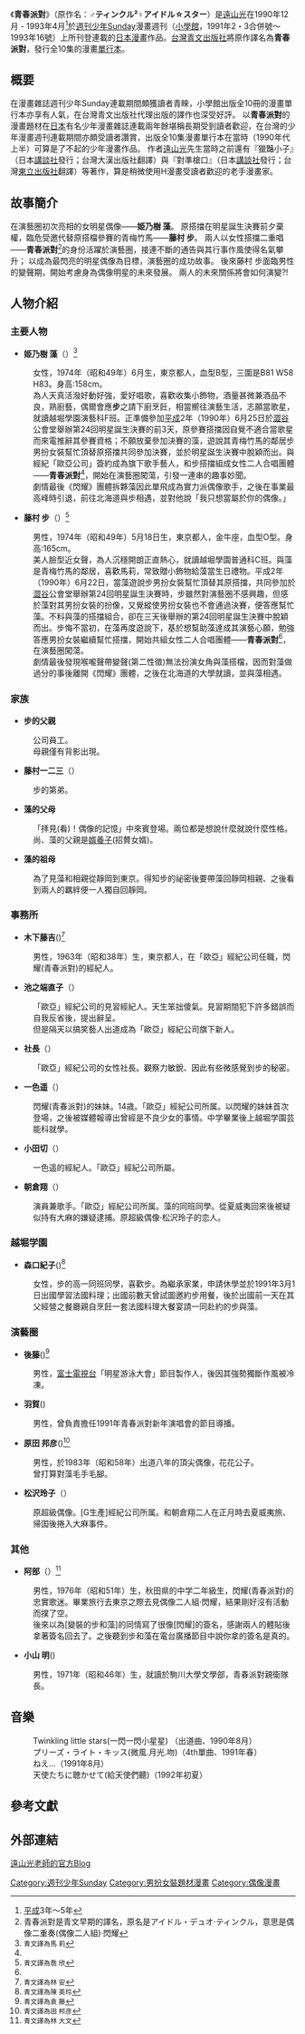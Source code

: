 {{Infobox animanga/Headerofja
|標題=青春派對
|japanese= ティンクル・ティンクル・アイドルスター
|english= TinKuRu TinKuRu AIDoRuSuTā
|類型=[[女裝漫畫|女裝漫畫]]、偶像
}}
{{Infobox animanga/name
|formal={{flagicon|Taiwan}} 青春派對（[[青文出版社|青文出版社]]） 
}}
{{Infobox animanga/Manga
|標題= 
|作者= [[遠山光|遠山光]]
|作畫= 
|出版社= [[小學館|小學館]]
|連載雜誌= [[週刊少年Sunday|週刊少年Sunday]]
|label= 
|發售日= 1991年10月1日
|開始= 1990年12月
|結束= 1993年4月
|冊數= 全10卷
|話數= 
|其他= 
}}
{{Infobox animanga/Footerofja}}



《'''青春派對'''》（原作名：'''♂ティンクル²♀アイドル☆スター'''）是[[遠山光|遠山光]]在1990年12月 - 1993年4月<ref name="青文01">[[平成|平成]]3年～5年</ref>於[[週刊少年Sunday|週刊少年Sunday]]漫畫週刊（[[小學館|小學館]]，1991年2・3合併號～1993年16號）上所刊登連載的[[日本漫畫|日本漫畫]]作品。[[台灣|台灣]][[青文出版社|青文出版社]]將原作譯名為'''青春派對'''，發行全10集的漫畫[[單行本|單行本]]。

== 概要 ==
在漫畫雜誌週刊少年Sunday連載期間頗獲讀者青睞，小學館出版全10冊的漫畫單行本亦享有人氣，在台灣青文出版社代理出版的譯作也深受好評。
以'''青春派對'''的漫畫題材在[[日本|日本]]有名少年漫畫雜誌連載兩年餘堪稱長期受到讀者歡迎，在台灣的少年漫畫週刊連載期間亦頗受讀者讚賞，出版全10集漫畫單行本在當時（1990年代上半）可算是了不起的少年漫畫作品。
作者[[遠山光|遠山光]]先生當時之前還有『獵豔小子』（日本[[講談社|講談社]]發行；台灣大漢出版社翻譯）與『對準槍口』（日本[[講談社|講談社]]發行；台灣[[東立出版社|東立出版社]]翻譯）等著作，算是稍微使用H漫畫受讀者歡迎的老手漫畫家。

== 故事簡介 ==
在演藝圈初次亮相的女明星偶像——'''姫乃樹 藻'''。
原搭擋在明星誕生決賽前夕棄權，臨危受邀代替原搭檔參賽的青梅竹馬——'''藤村 步'''。
兩人以女性搭擋二重唱——'''青春派對'''<ref name="青文爛譯A">青春派對是青文早期的譯名，原名是アイドル・デュオ·ティンクル，意思是偶像二重奏(偶像二人組)·閃耀</ref>的身份活躍於演藝圈，接連不斷的通告與其行事作風使得名氣攀升；
以成為最閃亮的明星偶像為目標，演藝圈的成功故事。
後來藤村 步面臨男性的變聲期，開始考慮身為偶像明星的未來發展。
兩人的未來關係將會如何演變?!

== 人物介紹 ==
=== 主要人物 ===
*'''姫乃樹 藻'''（{{lang|ja|姫乃樹 まりも}}）<ref name="青文爛譯B"><small>青文譯為馬 莉</small></ref>
:女性，1974年（昭和49年）6月生，東京都人，血型B型，三圍是B81 W58 H83。身高:158cm。
:為人天真活潑好動好強，愛好唱歌，喜歡收集小飾物，酒量甚微兼酒品不良，熟廚藝，偶爾會應'''步'''之請下廚烹飪，相當嚮往演藝生活，志願當歌星，就讀越堀學園演藝科F班。正準備參加[[平成|平成]]2年（1990年）6月25日於[[澀谷|澀谷]]公會堂舉辦第24回明星誕生決賽的前3天，原參賽搭擋因自覺不適合當歌星而來電推辭其參賽資格；不願放棄參加決賽的藻，遊說其青梅竹馬的鄰居步男扮女裝幫忙頂替原搭擋共同參加決賽，並於明星誕生決賽中脫穎而出。與經紀「歐亞公司」簽約成為旗下歌手藝人，和步搭擋組成女性二人合唱團體——'''青春派對'''<ref name="青文爛譯A" />，開始在演藝圈闖蕩，引發一連串的趣事妙聞。
:劇情最後《閃耀》團體拆夥藻因此單飛成為實力派偶像歌手，之後在事業最高峰時引退，前往北海道與步相遇，並對他說「我只想當屬於你的偶像。」


*'''藤村 步'''（{{lang|ja|藤村 あゆみ}}）<ref name="青文爛譯C"><small>青文譯為喬 欣</small></ref>
:男性，1974年（昭和49年）5月18日生，東京都人，金牛座，血型O型。身高:165cm。
:美人臉型近女聲，為人沉穩開朗正直熱心，就讀越堀學園普通科C班。與藻是青梅竹馬的鄰居，喜歡馬莉，常致贈小飾物給藻當生日禮物。平成2年（1990年）6月22日，當藻遊說步男扮女裝幫忙頂替其原搭擋，共同參加於[[澀谷|澀谷]]公會堂舉辦第24回明星誕生決賽時，步雖然對演藝圈不感興趣，但感於藻對其男扮女裝的扮像，又覺縱使男扮女裝也不會通過決賽，便答應幫忙藻。不料與藻的搭擋組合，卻在三天後舉辦的第24回明星誕生決賽中脫穎而出。步悔不當初，在藻再度遊說下，基於想幫助藻達成其演藝心願，勉強答應男扮女裝繼續幫忙搭擋，開始共組女性二人合唱團體——'''青春派對'''<ref name="青文爛譯A" />，在演藝圈闖蕩。
:劇情最後發現喉嚨聲帶變聲(第二性徵)無法扮演女角與藻搭檔，因而對藻做過分的事後離開《閃耀》團體，之後在北海道的大學就讀，並與藻相遇。


===家族===
*'''步的父親'''
:公司員工。
:母親僅有背影出現。

*'''藤村一二三'''（{{lang|ja|ふじむら ひふみ}}）
:步的第弟。

*'''藻的父母'''
:「拝見(看)！偶像的記憶」中來賓登場。兩位都是想說什麼就說什麼性格。尚、藻的父親是[[婿養子|婿養子]](招贅女婿)。

*'''藻的祖母'''
:為了見藻和相親從靜岡到東京。得知步的祕密後要帶藻回靜岡相親、之後看到兩人的羈絆便一人獨自回靜岡。


===事務所===
*'''木下藤吉'''({{lang|ja|きのした とうきち}})<ref name="青文爛譯D"><small>青文譯為林 安</small></ref>
:男性，1963年（昭和38年）生，東京都人，在「歐亞」經紀公司任職，閃耀(青春派對)的經紀人。


*'''池之端直子'''（{{lang|ja|いけのはた なおこ}}）
:「歐亞」經紀公司的見習經紀人。天生笨拙傻氣。見習期間犯下許多錯誤而自我反省後，提出辭呈。
:但是隔天以搞笑藝人出道成為「歐亞」經紀公司旗下新人。

*'''社長'''（{{lang|ja|しゃちょう}}）
:「歐亞」經紀公司的女性社長。觀察力敏銳、因此有些微感覺到步的秘密。

*'''一色遥'''（{{lang|ja|いっしき はるか}}）
:閃耀(青春派對)的妹妹。14歳。「歐亞」經紀公司所属。以閃耀的妹妹首次登場，之後被媒體報導出曾經是不良少女的事情。中学畢業後上越堀学園芸能科就學。

*'''小田切'''（{{lang|ja|おだぎり}}）
:一色遥的經紀人。「歐亞」經紀公司所屬。

*'''朝倉翔'''（{{lang|ja|あさくら しょう}}）
:演員兼歌手。「歐亞」經紀公司所属。藻的同班同學。從夏威夷回來後被疑似持有大麻的嫌疑逮捕。原超級偶像·松沢玲子的恋人。

===越堀学園===
*'''森口紀子'''({{lang|ja|もりぐち ノリコ}})<ref name="青文爛譯E"><small>青文譯為陳 美玲</small></ref>
:女性，步的高一同班同學，喜歡步。為繼承家業，申請休學並於1991年3月1日出國學習法國料理；出國前數天曾試圖邀約步用餐，後於出國前一天在其父經營之餐廳親自烹飪一套法國料理大餐宴請一同赴約的步與藻。


===演藝圈===
*'''後藤'''({{lang|ja|ごとう}})<ref name="青文爛譯F"><small>青文譯為袁 藤</small></ref>
:男性，[[富士電視台|富士電視台]]「明星游泳大會」節目製作人，後因其強勢獨斷作風被冷凍。


*'''羽賀'''({{lang|ja|はが}})
:男性，曾負責擔任1991年青春派對新年演唱會的節目導播。

*'''原田 邦彦'''({{lang|ja|はらだ くにひこ}})<ref name="青文爛譯G"><small>青文譯為田 邦彦</small></ref>
:男性，於1983年（昭和58年）出道八年的頂尖偶像，花花公子。
:曾打算對藻毛手毛腳。


*'''松沢玲子'''（{{lang|ja|まつさわ れいこ}}）
:原超級偶像。[G生產]經紀公司所属。和朝倉翔二人在正月時去夏威夷旅、帰国後捲入大麻事件。

===其他===
*'''阿部'''（{{lang|ja|あべ}}）<ref name="青文爛譯H"><small>青文譯為林 大文</small></ref>
:男性，1976年（昭和51年）生，秋田県的中学二年級生，閃耀(青春派對)的忠實歌迷。畢業旅行去東京之際去見偶像二人組·閃耀，結果剛好沒有活動而撲了空。
:後來以為[變裝的步和藻]的同情寫了很像[閃耀]的簽名，感謝兩人的體貼後拿著簽名回去了。之後聽到步和藻在電台廣播節目中說你拿的簽名是真的。


*'''小山 明'''({{lang|ja|こやま あきら}})
:男性，1971年（昭和46年）生，就讀於駒川大學文學部，青春派對親衛隊長。

==音樂==
:Twinkling little stars(一閃一閃小星星) （出道曲、1990年8月）
:プリーズ・ライト・キッス(微風.月光.吻)（4th單曲、1991年春）
:ねえ…（1991年8月）
:天使たちに聴かせて(給天使們聽)（1992年初夏）

== 參考文獻 ==
<references />


== 外部連結 ==
[http://tohyama.blog4.fc2.com/ 遠山光老師的官方Blog]



{{DEFAULTSORT:Twinkle Idol Star}}
[[Category:週刊少年Sunday|Category:週刊少年Sunday]]
[[Category:男扮女裝題材漫畫|Category:男扮女裝題材漫畫]]
[[Category:偶像漫畫|Category:偶像漫畫]]